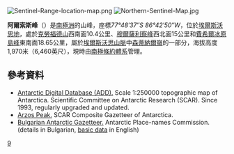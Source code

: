 [[Image:Sentinel-Range-location-map.png|thumb]]
[[Image:Northern-Sentinel-Map.jpg|thumb]]

{{coord|77|48|37|S|86|42|50|W|display=title}}

'''阿爾索斯峰'''（{{lang-en|Arzos Peak}}）是[[南極洲|南極洲]]的山峰，座標''77°48′37″S 86°42′50″W''，位於[[埃爾斯沃思地|埃爾斯沃思地]]，處於[[克勞福德山|克勞福德山]]西南面10.4公里、[[穆爾薩利察峰|穆爾薩利察峰]]西北面15公里和[[費希爾冰原島峰|費希爾冰原島峰]]東南面18.65公里，屬於[[埃爾斯沃思山脈|埃爾斯沃思山脈]]中[[森蒂納爾嶺|森蒂納爾嶺]]的一部分，海拔高度1,970米（6,460英尺），現時由[[南極條約體系|南極條約體系]]管理。

==參考資料==
* [http://www.add.scar.org Antarctic Digital Database (ADD).] {{Wayback|url=http://www.add.scar.org/ |date=20170305000653 }} Scale 1:250000 topographic map of Antarctica. Scientific Committee on Antarctic Research (SCAR). Since 1993, regularly upgraded and updated.
* [http://data.aad.gov.au/aadc/gaz/scar/display_name.cfm?gaz_id=137839 Arzos Peak.] {{Wayback|url=http://data.aad.gov.au/aadc/gaz/scar/display_name.cfm?gaz_id=137839 |date=20140203110049 }} SCAR Composite Gazetteer of Antarctica.
* [http://apcbg.org/gazet-bg.doc Bulgarian Antarctic Gazetteer.] {{Wayback|url=http://apcbg.org/gazet-bg.doc |date=20131012104624 }} Antarctic Place-names Commission. (details in Bulgarian, [http://apcbg.org/gazet.htm basic data] {{Wayback|url=http://apcbg.org/gazet.htm |date=20160304071225 }} in English)

{{DEFAULTSORT:Arzos Peak}}
[[Category:海拔1000公尺至1999公尺的南極洲山峰|9]]


{{EllsworthLand-geo-stub}}